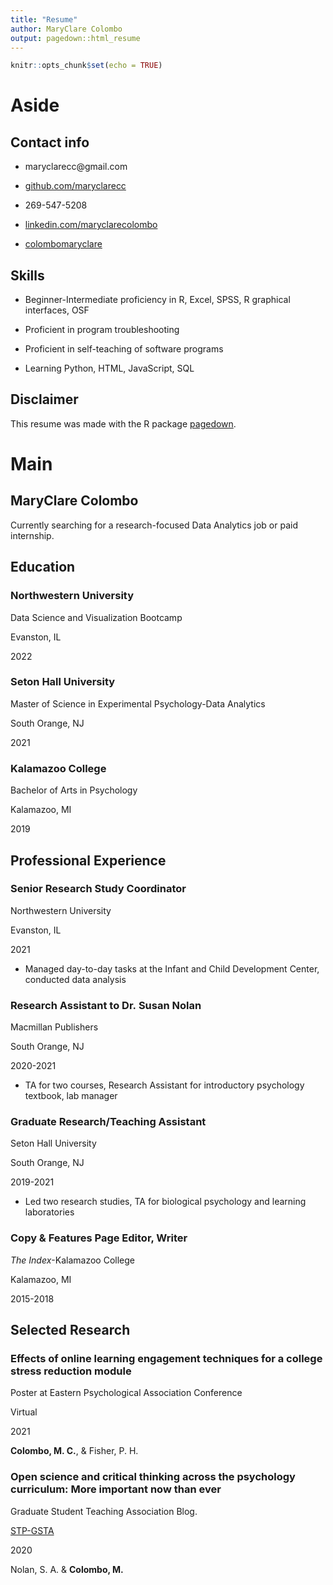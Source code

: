 ```yaml
---
title: "Resume"
author: MaryClare Colombo
output: pagedown::html_resume
---
```


```r
knitr::opts_chunk$set(echo = TRUE)
```

Aside
====================================

Contact info {#contact}
------------------------------------

- <i class="fa fa-envelope"></i> maryclarecc@gmail.com\

- <i class="fa fa-github"></i> [github.com/maryclarecc](https://github.com/maryclarecc)

- <i class="fa fa-phone"></i> 269-547-5208

- <i class="fa fa-linkedin"></i> [linkedin.com/maryclarecolombo](https://linkedin.com/in/maryclarecolombo)

- <i class="fa fa-wordpress"></i> [colombomaryclare ](https://colombomaryclare.wordpress.com)

Skills {#skills}
------------------------------------

- Beginner-Intermediate proficiency in R, Excel, SPSS, R graphical interfaces, OSF 

- Proficient in program troubleshooting 

- Proficient in self-teaching of software programs

- Learning Python, HTML, JavaScript, SQL

Disclaimer
------------------------------------

This resume was made with the R package [pagedown](https://github.com/rstudio/pagedown).

Main
====================================

MaryClare Colombo {#title}
------------------------------------

Currently searching for a research-focused Data Analytics job or paid internship.

Education {data-icon=graduation-cap data-concise=true}
------------------------------------

### Northwestern University

Data Science and Visualization Bootcamp

Evanston, IL

2022

### Seton Hall University

Master of Science in Experimental Psychology-Data Analytics

South Orange, NJ

2021

### Kalamazoo College

Bachelor of Arts in Psychology

Kalamazoo, MI

2019

Professional Experience {data-icon=suitcase}
-----------------------------------

### Senior Research Study Coordinator

Northwestern University

Evanston, IL

2021

- Managed day-to-day tasks at the Infant and Child Development Center, conducted data analysis

### Research Assistant to Dr. Susan Nolan

Macmillan Publishers

South Orange, NJ

2020-2021

- TA for two courses, Research Assistant for introductory psychology textbook, lab manager

### Graduate Research/Teaching Assistant

Seton Hall University

South Orange, NJ

2019-2021

- Led two research studies, TA for biological psychology and learning laboratories

### Copy & Features Page Editor, Writer

*The Index*-Kalamazoo College

Kalamazoo, MI

2015-2018

Selected Research {data-icon=file}
-----------------------------------

### Effects of online learning engagement techniques for a college stress reduction module

Poster at Eastern Psychological Association Conference

Virtual

2021

**Colombo, M. C.**, & Fisher, P. H. 

### Open science and critical thinking across the psychology curriculum: More important now than ever

Graduate Student Teaching Association Blog.

[STP-GSTA](http://teachpsych.org/page-1784686/9118862)

2020

Nolan, S. A. & **Colombo, M.** 

